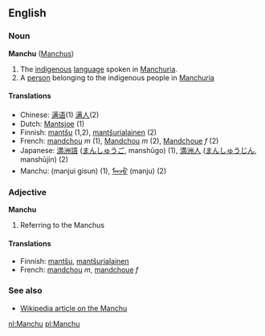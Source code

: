 ==English==

===Noun===
'''Manchu''' ([[Manchus]])

# The [[indigenous]] [[language]] spoken in [[Manchuria]].
# A [[person]] belonging to the indigenous people in [[Manchuria]]

====Translations====
*Chinese: [[满语]](1) [[满人]](2)
*Dutch: [[Mantsjoe]] (1)
*Finnish: [[mantšu]] (1,2), [[mantšurialainen]] (2)
*French: [[mandchou]] ''m'' (1), [[Mandchou]] ''m'' (2), [[Mandchoue]] ''f'' (2)
*Japanese: [[満洲語]] ([[まんしゅうご]], manshūgo) (1), [[満洲人]] ([[まんしゅうじん]], manshūjin) (2)
*Manchu: (manjui gisun) (1), [[ᠮᠠᠨᠵᡠ]] (manju) (2)

===Adjective===
'''Manchu'''

# Referring to the Manchus

====Translations====

*Finnish: [[mantšu]], [[mantšurialainen]]
*French: [[mandchou]] ''m'', [[mandchoue]] ''f''

===See also===
*[[w:Manchu|Wikipedia article on the Manchu]]

[[nl:Manchu]]
[[pl:Manchu]]